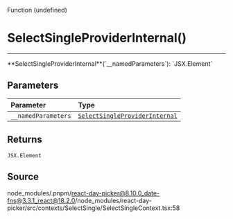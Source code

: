 <SectionTitle>Function (undefined)</SectionTitle>

# SelectSingleProviderInternal()

---

<a id="undefined" name="undefined"></a>

<SignatureMemberIdentifier>
  **SelectSingleProviderInternal**(`__namedParameters`): `JSX.Element`
</SignatureMemberIdentifier>

## Parameters

| Parameter           | Type                                                                                   |
| :------------------ | :------------------------------------------------------------------------------------- |
| `__namedParameters` | [`SelectSingleProviderInternal`](/docs/api/interfaces/SelectSingleProviderInternal.md) |

## Returns

`JSX.Element`

## Source

node_modules/.pnpm/react-day-picker@8.10.0_date-fns@3.3.1_react@18.2.0/node_modules/react-day-picker/src/contexts/SelectSingle/SelectSingleContext.tsx:58
